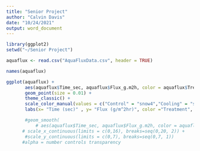 ---
title: "Senior Project"
author: "Calvin Davis"
date: "10/24/2021"
output: word_document
---

```{r}
library(ggplot2)
setwd("~/Senior Project")
```

```{r}
aquaflux <- read.csv("AquaFluxData.csv", header = TRUE)

```

```{r}
names(aquaflux)
```


```{r}
ggplot(aquaflux) +
       aes(aquaflux$Time_sec, aquaflux$Flux_g.m2h, color = aquaflux$Treatment) +
       geom_point(size = 0.01) +
       theme_classic() +
       scale_color_manual(values = c("Control" = "snow4","Cooling" = "steelblue3",  "Heating"="orange")) +
       labs(x= "Time (sec)" , y= "Flux (g/m^2hr)", color ="Treatment", se = FALSE) 

       #geom_smooth( 
           # aes(aquaflux$Time_sec, aquaflux$Flux_g.m2h, color = aquaflux$Treatment, method = "lm")) 
      # scale_x_continuous(limits = c(0,16), breaks=seq(0,20, 2)) +
       #scale_y_continuous(limits = c(0,7), breaks=seq(0,7, 1))
      #alpha = number controls transparency
```

